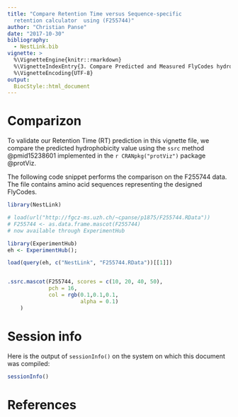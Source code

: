 ```yaml
---
title: "Compare Retention Time versus Sequence-specific
  retention calculator  using (F255744)"
author: "Christian Panse"
date: "2017-10-30"
bibliography:
  - NestLink.bib
vignette: >
  %\VignetteEngine{knitr::rmarkdown}
  %\VignetteIndexEntry{3. Compare Predicted and Measured FlyCodes hydrophobicity values using  F255744.}
  %\VignetteEncoding{UTF-8}
output:
  BiocStyle::html_document
---
```


# Comparizon

To validate our Retention Time (RT) prediction in this vignette file, we compare the predicted hydrophobicity value using the `ssrc` method @pmid15238601 implemented in the  `r CRANpkg("protViz")` package @protViz.


The following code snippet performs the comparison on the F255744 data.
The file contains amino acid sequences representing the designed FlyCodes.


```r
library(NestLink)
```

```r
# load(url("http://fgcz-ms.uzh.ch/~cpanse/p1875/F255744.RData"))
# F255744 <- as.data.frame.mascot(F255744) 
# now available through ExperimentHub

library(ExperimentHub)
eh <- ExperimentHub(); 

load(query(eh, c("NestLink", "F255744.RData"))[[1]])


.ssrc.mascot(F255744, scores = c(10, 20, 40, 50), 
             pch = 16, 
             col = rgb(0.1,0.1,0.1,
                       alpha = 0.1)
    )
```


# Session info

Here is the output of `sessionInfo()` on the system on which this
document was compiled:

```r
sessionInfo()
```

# References

